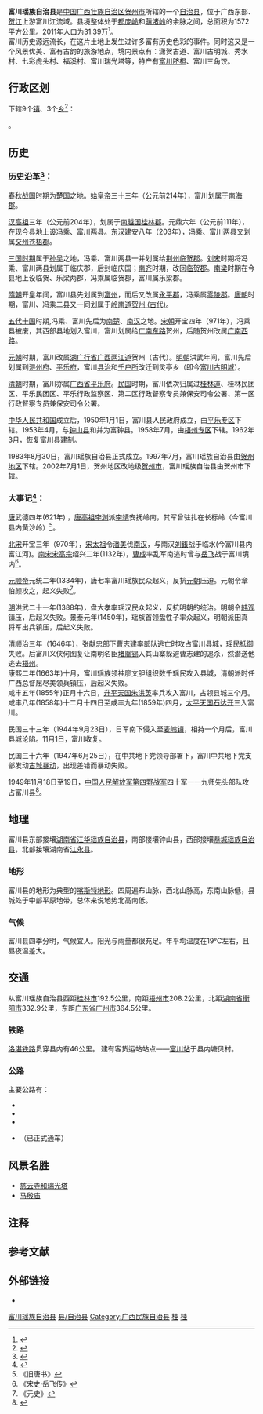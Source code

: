 {{Infobox China County
|county          = 富川瑶族自治县
|Photo           = 
|imagesize       = 
|Photoname       = 
|nickname        = 
|Othername       = 山国、大风走廊
|map             = 
|mapsize         = 
|map_caption     = 
|Belong          = [[广西壮族自治区|广西壮族自治区]][[贺州市|贺州市]]
|Types           = [[自治县|自治县]]
|admincode       = 451123
|founded         = 1950年
|seat            = [[富阳镇|富阳镇]]新建路
|officerTitle    = 县长
|officer         = 李裕科
|officerTitle2   = 县党委书记
|officer2        = 陈华
|division        = 12
|town            = 9
|township        = 3
|dialect         = [[西南官话|西南官话]]、[[瑶语|瑶语]]
|nation          = [[瑶族|瑶族]]、[[汉族|汉族]]、[[壮族|壮族]]、[[苗族|苗族]]、[[侗族|侗族]]、[[回族|回族]]、[[傣族|傣族]]
|coordinate      = 
|area_total      = 1572
|L river         = 富江河
|L Lakes         = 碧溪湖（[[龟石水库|龟石水库]]）
|census yr       = 2011年
|population_total= 31.39
|Repop           = 26.6
|GDP                =77.46亿 
|GDPPC           = 25286
|GDP as of       = 2018年
|post code       = 542700
|phone code      = 774
|carlicense      = 桂J
|web             = http://www.gxfc.gov.cn/
|web_title       = 富川瑶族自治县人民政府门户网站
}}

'''富川瑶族自治县'''是[[中国|中国]][[广西壮族自治区|广西壮族自治区]][[贺州市|贺州市]]所辖的一个[[自治县|自治县]]，位于广西东部、[[贺江|贺江]]上游富川江流域。县境整体处于[[都庞岭|都庞岭]]和[[萌渚岭|萌渚岭]]的余脉之间，总面积为1572平方公里。2011年人口为31.39万<ref>{{cite web|title=各市县人口数（2011年）|url=http://www.gxtj.gov.cn/tjsj/tjnj/2012/html/0305.htm|access-date=2017-12-06|archive-url=https://web.archive.org/web/20160304141226/http://www.gxtj.gov.cn/tjsj/tjnj/2012/html/0305.htm|archive-date=2016-03-04|dead-url=yes}}</ref>。<br>
富川历史源远流长，在这片土地上发生过许多富有历史色彩的事件。同时这又是一个风景优美、富有古韵的旅游地点，境内景点有：潇贺古道、富川古明城、秀水村、七彩虎头村、福溪村、富川瑞光塔等，特产有[[富川脐橙|富川脐橙]]、富川三角饺。

== 行政区划 ==
{{PAGENAMEBASE}}下辖9个[[行政建制镇|镇]]、3个[[乡_(中华人民共和国)|乡]]<ref>{{PRC admin/ref sgc|45/11/23}}</ref>：

{{PRC admin/children|45/11/23}}。

== 历史 ==

===历史沿革<ref>{{Cite web |url=http://www.gxdqw.com/bin/mse.exe?seachword=%u5BCC%u5DDD%u7476%u65CF%u81EA%u6CBB%u53BF&K=c&A=27&rec=9&list=1&page=20&run=13 |title=沿革 |publisher=广西地情网 |language=Zh-hans |access-date=2017-12-09 |archive-date=2019-05-20 |archive-url=https://web.archive.org/web/20190520174542/http://www.gxdqw.com/bin/mse.exe?seachword=%u5BCC%u5DDD%u7476%u65CF%u81EA%u6CBB%u53BF&K=c&A=27&rec=9&list=1&page=20&run=13 |dead-url=no }}</ref>：===

[[春秋时期|春秋]][[战国|战国]]时期为[[楚国|楚国]]之地。[[始皇帝|始皇帝]]三十三年（公元前214年），富川划属于[[南海郡|南海郡]]。

[[汉高祖|汉高祖]]三年（公元前204年），划属于[[南越国|南越国]][[桂林郡|桂林郡]]。元鼎六年（公元前111年），在现今县地上设冯乘、富川两县。[[东汉|东汉]]建安八年（203年），冯乘、富川两县又划属[[交州|交州]][[苍梧郡|苍梧郡]]。

[[三国时期|三国时期]]属于[[孙吴|孙吴]]之地，冯乘、富川两县一并划属给[[荆州|荆州]][[临贺郡|临贺郡]]。[[刘宋|刘宋]]时期将冯乘、富川两县划属于临庆郡，后封临庆国；[[南齐|南齐]]时期，改回[[临贺郡|临贺郡]]。[[南梁|南梁]]时期在今县地上设临贺、乐梁两郡，冯乘属临贺郡，富川属乐梁郡。

[[隋朝|隋朝]]开皇年间，富川县先划属到[[富州|富州]]，而后又改属[[永平郡|永平郡]]，冯乘属[[零陵郡|零陵郡]]。[[唐朝|唐朝]]时期，富川、冯乘二县又一同划属于[[岭南道|岭南道]][[贺州_(古代)|贺州 (古代)]]。

[[五代十国|五代十国]]时期,冯乘、富川先后为[[南楚|南楚]]、[[南汉|南汉]]之地。[[宋朝|宋朝]]开宝四年（971年），冯乘县被废，其西部县地划入富川，富川划属给[[广南东路|广南东路]]贺州，后随贺州改属[[广南西路|广南西路]]。

[[元朝|元朝]]时期，富川改属[[湖广行省|湖广行省]][[广西两江道|广西两江道]]贺州（古代）。[[明朝|明朝]]洪武年间，富川先后划属到[[浔州府|浔州府]]、[[平乐府|平乐府]]，富川[[县治|县治]]和[[千户所|千户所]]改迁到灵亭乡（即今[[富川古明城|富川古明城]]）。

[[清朝|清朝]]时期，富川亦属[[廣西省_(清朝)|广西省]][[平乐府|平乐府]]。[[中華民國|民国]]时期，富川依次归属过[[桂林道|桂林道]]、桂林民团区、平乐民团区、平乐行政监察区、第二区行政督察专员兼保安司令公署、第一区行政督察专员兼保安司令公署。

[[中华人民共和国|中华人民共和国]]成立后，1950年1月1日，富川县人民政府成立，由[[平乐专区|平乐专区]]下辖。1953年4月，与[[钟山县|钟山县]]和并为富钟县。1958年7月，由[[梧州专区|梧州专区]]下辖。1962年3月，恢复富川县建制。

1983年8月30日，富川瑶族自治县正式成立。1997年7月，富川瑶族自治县由[[贺州地区|贺州地区]]下辖。2002年7月1日，贺州地区改地级[[贺州市|贺州市]]，富川瑶族自治县由贺州市下辖。

===大事记<ref>{{Cite web |url=http://www.gxfc.gov.cn/E_nosmallClass.asp?E_typeid=1&E_BigClassID=10 |title=富川人文 |publisher=富川瑶族自治县人民政府门户网站 |language=Zh-hans |access-date=2017-12-06 |archive-url=https://web.archive.org/web/20171206140728/http://www.gxfc.gov.cn/E_nosmallClass.asp?E_typeid=1&E_BigClassID=10 |archive-date=2017-12-06 |dead-url=yes }}</ref>：===
[[唐|唐]]武德四年(621年) ，[[唐高祖|唐高祖]][[李渊|李渊]]派[[李靖|李靖]]安抚岭南，其军曾驻扎在长标岭（今富川县内黄沙岭）<ref>《旧唐书》</ref>。

[[北宋|北宋]]开宝三年（970年），[[宋太祖|宋太祖]]令[[潘美|潘美]]伐[[南汉|南汉]]，与南汉[[刘鋹|刘鋹]]战于临水(今富川县内富江河){{注|1=《宋史》：开宝三年，征岭南，以美为行营诸军都部署、朗州团练使，尹崇珂副之。进克富川，鋹遣将率众万余来援，遇战大破之，遂克贺州。}}。[[南宋|南宋]][[宋高宗|宋高宗]]绍兴二年(1132年)，[[曹成_(团练使)|曹成]]率乱军南逃时曾与[[岳飞|岳飞]]战于富川境内<ref>《宋史·岳飞传》</ref>。

[[元顺帝|元顺帝]]元统二年(1334年)，唐七率富川瑶族民众起义，反抗[[元朝|元朝]]压迫。元朝令章伯颜攻之，起义失败<ref>《元史》</ref>。

[[明|明]]洪武二十一年(1388年)，盘大孝率瑶汉民众起义，反抗明朝的统治。明朝令[[韩观|韩观]]镇压，后起义失败。景泰元年(1450年)，瑶族首领盘性子率众起义，明朝派田真将军出兵镇压，后起义失败。

[[清|清]]顺治三年（1646年），[[张献忠|张献忠]]部下[[曹志建|曹志建]]率部队逃亡时攻占富川县城，瑶民抵御失败。后富川义侠何图复让南明名臣[[堵胤锡|堵胤锡]]入其山寨躲避曹志建的追杀，然潜送他逃去[[梧州|梧州]]。<br>
康熙二年(1663年)十月，富川瑶族领袖廖文胆组织数千瑶民攻入县城，清朝派时任广西总督屈尽美领兵镇压，后起义失败。<br>
咸丰五年(1855年)正月十六日，[[升平天国|升平天国]][[朱洪英|朱洪英]]率兵攻入富川，占领县城三个月。咸丰八年(1858年)十二月十四日至咸丰九年(1859年)四月，[[太平天国|太平天国]][[石达开|石达开]]三入富川。

民国三十三年（1944年9月23日），日军南下侵入至[[麦岭镇|麦岭镇]]，相持一个月后，富川县城沦陷。11月1日，富川收复。

民国三十六年（1947年6月25日），在中共地下党领导部署下，富川中共地下党支部发动[[古城暴动|古城暴动]]，出现差错而暴动失败。

1949年11月18日至19日，[[中国人民解放军第四野战军|中国人民解放军第四野战军]]四十军一一九师先头部队攻占富川县<ref>{{Cite web |url=http://www.people.com.cn/GB/historic/1122/3974.html |title=1949年11月22日 桂林解放 |accessdate=2014-09-05 |author= |date= |work= |publisher=人民网 |language=Zh-hans |archive-date=2014-04-16 |archive-url=https://web.archive.org/web/20140416003139/http://www.people.com.cn/GB/historic/1122/3974.html |dead-url=no }}</ref>。

==地理==

富川县东部接壤[[湖南省|湖南省]][[江华瑶族自治县|江华瑶族自治县]]，南部接壤钟山县，西部接壤[[恭城瑶族自治县|恭城瑶族自治县]]，北部接壤湖南省[[江永县|江永县]]。

===地形===

富川县的地形为典型的[[喀斯特地形|喀斯特地形]]。四周遍布山脉，西北山脉高，东南山脉低，县城处于中部平原地带，总体来说地势北高南低。

===气候===

富川县四季分明，气候宜人。阳光与雨量都很充足。年平均温度在19℃左右，且昼夜温差大。

==交通==

从富川瑶族自治县西距[[桂林市|桂林市]]192.5公里，南距[[梧州市|梧州市]]208.2公里，北距[[湖南省|湖南省]][[衡阳市|衡阳市]]332.9公里，东距[[广东省|广东省]][[广州市|广州市]]364.5公里。

===铁路===
[[洛湛铁路|洛湛铁路]]贯穿县内有46公里。
建有客货运站站点——[[富川站_(中國)|富川站]]于县内塘贝村。
===公路===
主要公路有：
*{{中国省道名|203|P=广西}}
*{{中国国道名|207}}
*{{中国国道名|538}}
*{{China Expwy Name|S81|[[永贺高速公路|永贺高速公路]]}}（已正式通车）

== 风景名胜 ==
*[[慈云寺和瑞光塔|慈云寺和瑞光塔]]
*[[马殷庙|马殷庙]]

== 注释 ==
{{NoteFoot}}

== 参考文献 ==
{{reflist}}

== 外部链接 ==
* {{Official website|http://www.gxfc.gov.cn/|name=富川瑶族自治县人民政府门户网站}}

{{富川瑶族自治县行政区划}}
{{贺州市行政区划}}
{{广西行政区划}}
{{国家级贫困县|前}}
{{中华人民共和国民族自治地方/瑶族}}

[[Category:富川瑶族自治县|]]
[[Category:贺州区县|县/自治县]]
[[Category:广西民族自治县|Category:广西民族自治县]]
[[Category:中国瑶族自治县|桂]]
[[Category:原国家级贫困县|桂]]
